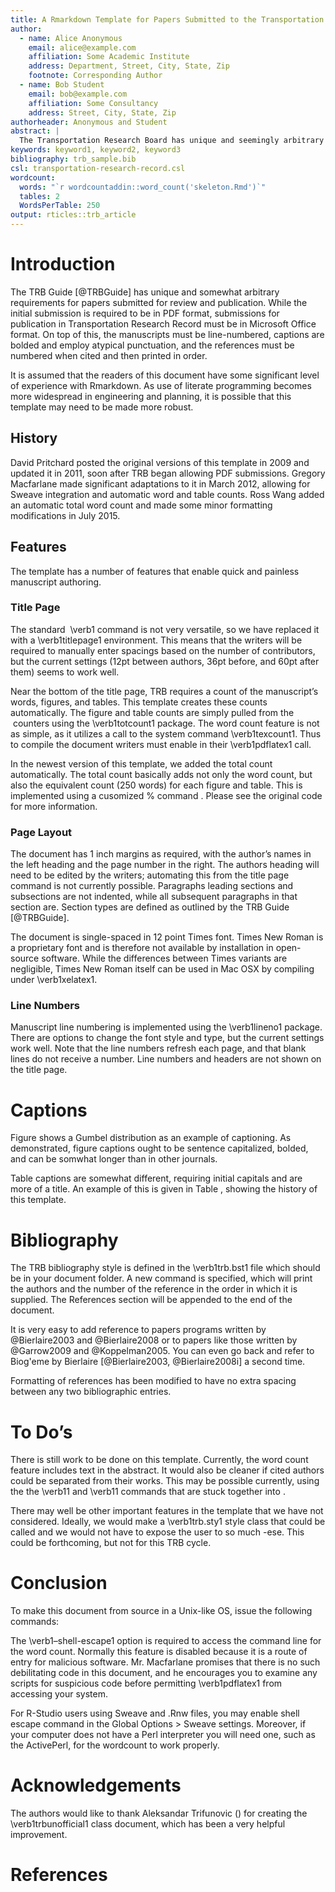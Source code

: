 ```yaml
---
title: A Rmarkdown Template for Papers Submitted to the Transportation Research Board
author:
  - name: Alice Anonymous
    email: alice@example.com
    affiliation: Some Academic Institute
    address: Department, Street, City, State, Zip
    footnote: Corresponding Author
  - name: Bob Student
    email: bob@example.com
    affiliation: Some Consultancy
    address: Street, City, State, Zip
authorheader: Anonymous and Student
abstract: |
  The Transportation Research Board has unique and seemingly arbitrary requirements for manuscripts submitted for review. These requirements make it difficult to write the manuscripts quickly, and no existing \LaTeX\ style comes close to fooling the guidelines. This represents an initial effort at creating a template to meet the requirements of TRB authors using \LaTeX, Sweave, or other literate programming software.
keywords: keyword1, keyword2, keyword3
bibliography: trb_sample.bib
csl: transportation-research-record.csl
wordcount:
  words: "`r wordcountaddin::word_count('skeleton.Rmd')`"
  tables: 2
  WordsPerTable: 250
output: rticles::trb_article
---
```


# Introduction

The TRB Guide [@TRBGuide] has unique and somewhat arbitrary requirements
for papers submitted for review and publication. While the initial submission is
required to be in PDF format, submissions for publication in Transportation
Research Record must be in Microsoft Office format. On top of this, the
manuscripts must be line-numbered, captions are bolded and employ atypical
punctuation, and the references must be numbered when cited and then printed in
order.

It is assumed that the readers of this document have some significant level of
experience with Rmarkdown. As use of literate programming becomes more
widespread in engineering and planning, it is possible that this template may
need to be made more robust.

## History
David Pritchard posted the original versions of this template in 2009 and
updated it in 2011, soon after TRB began allowing PDF submissions. Gregory
Macfarlane made significant adaptations to it in March 2012, allowing for Sweave
integration and automatic word and table counts. Ross Wang added an automatic
total word count and made some minor formatting modifications in July 2015.

## Features
The template has a number of features that enable quick and painless manuscript
authoring.

### Title Page
The standard \LaTeX\ \verb1 command is not very versatile, so we have
replaced it with a \verb1titlepage1 environment. This means that the writers
will be required to manually enter spacings based on the number of contributors,
but the current settings (12pt between authors, 36pt before, and 60pt after them)
seems to work well. 

Near the bottom of the title page, TRB requires a count of the manuscript's
words, figures, and tables. This template creates these counts automatically.
The figure and table counts are simply pulled from the \LaTeX\ counters using the
\verb1totcount1 package. The word count feature is not as simple, as it
utilizes a call to the system command \verb1texcount1. Thus to compile the
document writers must enable \verb#\write18# in their \verb1pdflatex1 call.

In the newest version of this template, we added the total count automatically. 
The total count basically adds not only the word count, but also the equivalent
count (250 words) for each figure and table.  This is implemented using a cusomized
% command \totalwordcount.  Please see the original code for more information.

### Page Layout
The document has 1 inch margins as required, with the author's names in the left
heading and the page number in the right. The authors heading will need to be
edited by the writers; automating this from the title page command is not
currently possible. Paragraphs leading sections and subsections are not
indented, while all subsequent paragraphs in that section are. Section types are
defined as outlined by the TRB Guide [@TRBGuide].

The document is single-spaced in 12 point Times font. Times New Roman is a
proprietary font and is therefore not available by installation in open-source
software. While the differences between Times variants are negligible, Times New
Roman itself can be used in Mac OSX by compiling under \verb1xelatex1.

### Line Numbers
Manuscript line numbering is implemented using the \verb1lineno1 package. There
are options to change the font style and type, but the current settings work
well. Note that the line numbers refresh each page, and that blank lines do not
receive a number.  Line numbers and headers are not shown on the title page.

# Captions {#captions}

Figure \ref{fig:trial} shows a Gumbel distribution as an example of captioning.
As demonstrated, figure captions ought to be sentence capitalized, bolded, and
can be somwhat longer than in other journals.

Table captions are somewhat different, requiring initial capitals and are more of a
title. An example of this is given in Table \ref{tab:versions}, showing the
history of this template.

\begin{figure}[ht]
  \centering
\includegraphics{trb_template-gumbel}
\caption{This is a random figure to test the counting functionality on the
title page. It shows a Gumbel distribution with mode 0 and scale 1. The
multinomial logit model assumes that the error terms are distributed identically
and independently following this pattern.}
	\label{fig:trial}
\end{figure}

\begin{table}[ht]
  \caption{A History of this Template}
	\label{tab:versions}
\begin{center}
	\begin{tabular}{l l l l}
Version & Date & Author & Contributions \\\hline
1.0 & Sep 2009 & Pritchard & Initial work \\
1.1 & Mar 2011 & Pritchard & Captions \\
2.0 & Mar 2012 & Macfarlane& Automation, documentation\\
2.1 & Jul 2015 & Wang      & More automation and formatting\\\hline
\end{tabular}
\end{center}
\end{table}

# Bibliography

The TRB bibliography style is defined in the \verb1trb.bst1 file which should be
in your document folder. A new command is specified,  which
will print the authors and the number of the reference in the order in which it
is supplied. The References section will be appended to the end of the document.

It is very easy to add reference to papers programs written by
@Bierlaire2003 and @Bierlaire2008 or to papers like those
written by @Garrow2009 and @Koppelman2005. You can even go
back and refer to Biog\'eme by Bierlaire [@Bierlaire2003, @Bierlaire2008i] a second time.

Formatting of references has been modified to have no extra spacing between 
any two bibliographic entries.


# To Do's

There is still work to be done on this template. Currently, the word count
feature includes text in the abstract. It would also be cleaner if cited authors
could be separated from their works. This may be possible currently, using the
the \verb1\citeauthor{}1 and \verb1\citenum{}1 commands that are stuck together
into . 

There may well be other important features in the template that we have not
considered. Ideally, we would make a \verb1trb.sty1 style class that could be
called and we would not have to expose the user to so much \TeX-ese. This could
be forthcoming, but not for this TRB cycle. 

# Conclusion

To make this document from source in a Unix-like OS, issue the following
commands:
\begin{verbatim}
R CMD SWEAVE 'document.rnw'
pdflatex --shell-escape document.tex
bibtex document
pdflatex --shell-escape document.tex
pdflatex --shell-escape document.tex
\end{verbatim}
The \verb1--shell-escape1 option is required to access the command line for the
word count. Normally this feature is disabled because it is a route of entry for
malicious software. Mr.\ Macfarlane promises that there is no such debilitating
code in this document, and he encourages you to examine any scripts for
suspicious code before permitting \verb1pdflatex1 from accessing your system.

For R-Studio users using Sweave and .Rnw files, you may enable shell escape 
command in the Global Options > Sweave settings.  Moreover, if your computer does 
not have a Perl interpreter you will need one, such as the ActivePerl, for the 
wordcount to work properly.

# Acknowledgements

The authors would like to thank Aleksandar Trifunovic (\url{https://github.com/akstrfn}) for creating the \verb1trbunofficial1 class document, which has been a very helpful improvement.

# References

\setlength{\parindent}{0pt} <!-- To avoid identation for reference items -->
